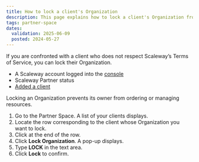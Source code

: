 ```yaml
---
title: How to lock a client's Organization
description: This page explains how to lock a client's Organization from the Partner Space.
tags: partner-space
dates:
  validation: 2025-06-09
  posted: 2024-05-27
---
```



If you are confronted with a client who does not respect Scaleway’s Terms of Service, you can lock their Organization.

<Requirements />

- A Scaleway account logged into the [console](https://account.scaleway.com/?service=elements)
- Scaleway Partner status
- [Added a client](/partner-space/how-to/add-client/)

<Message type="important">
  Locking an Organization prevents its owner from ordering or managing resources.
</Message>

1. Go to the Partner Space. A list of your clients displays.
2. Locate the row corresponding to the client whose Organization you want to lock.
3. Click <Icon name="more" /> at the end of the row.
4. Click **Lock Organization**. A pop-up displays.
5. Type **LOCK** in the text area.
6. Click **Lock** to confirm.
